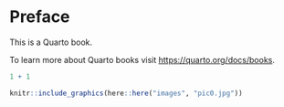 # Preface {.unnumbered}

This is a Quarto book.

To learn more about Quarto books visit <https://quarto.org/docs/books>.

```{r}
1 + 1
```


```{r echo=FALSE, out.width = "55%", fig.align='center', cache=FALSE}
knitr::include_graphics(here::here("images", "pic0.jpg"))
```